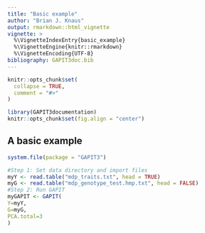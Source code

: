 ```yaml
---
title: "Basic example"
author: "Brian J. Knaus"
output: rmarkdown::html_vignette
vignette: >
  %\VignetteIndexEntry{basic_example}
  %\VignetteEngine{knitr::rmarkdown}
  %\VignetteEncoding{UTF-8}
bibliography: GAPIT3doc.bib
---
```


```r
knitr::opts_chunk$set(
  collapse = TRUE,
  comment = "#>"
)
```


```r
library(GAPIT3documentation)
knitr::opts_chunk$set(fig.align = "center")
```



## A basic example


```r
system.file(package = "GAPIT3")

#Step 1: Set data directory and import files
myY <- read.table("mdp_traits.txt", head = TRUE)
myG <- read.table("mdp_genotype_test.hmp.txt", head = FALSE)
#Step 2: Run GAPIT
myGAPIT <- GAPIT(
Y=myY,
G=myG,
PCA.total=3
)
```






